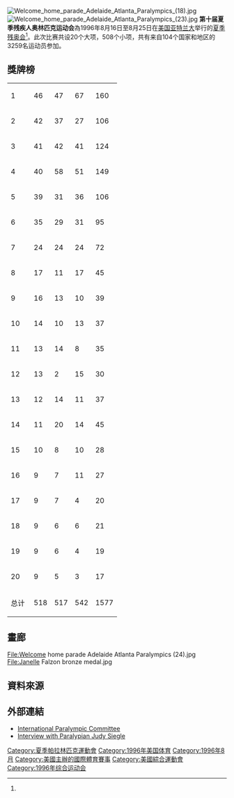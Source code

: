 {{noteTA|G1=Sports}}
{{Paralympics infobox|1996|Summer|
| Name = 第十屆夏季残疾人奥林匹克运动会
| Logo = 
| Size = 150
| Optional caption = 
| Host city = {{USA}}[[亞特蘭大|亞特蘭大]]
| Nations participating = 104<ref name=IPCgeninfo>{{cite web |title=Atlanta 1996 - General Information |publisher=[[國際殘疾人奧委會|國際殘疾人奧委會]] |date=2008 |url=http://www.paralympic.org/release/Main_Sections_Menu/Paralympic_Games/Past_Games/Atlanta_1996/general_information.html |accessdate=2008-08-06 |deadurl=yes |archiveurl=https://web.archive.org/web/20080917023753/http://www.paralympic.org/release/Main_Sections_Menu/Paralympic_Games/Past_Games/Atlanta_1996/general_information.html |archivedate=2008-09-17 }}</ref>
| Athletes participating = 3259<ref name=IPCgeninfo/>
| Events = 508（20項運動）
| Opening ceremony = 1996年8月16日
| Closing ceremony = 1996年8月25日
| Officially opened by = [[美國副總統|美國副總統]][[阿尔·戈尔|阿尔·戈尔]]
| Athlete's Oath = 
| Judge's Oath = 
|Paralympic Stadium = [[奧林匹克百周年體育場|奧林匹克百周年體育場]]
}}
{{Location map+|USA|width=250|float=none}
 |alt=亚特兰大在美国
 |caption=亚特兰大在美国的位置
 |places=
  {{Location map~ | USA   
   | label = 亚特兰大
   | background=white
    | lat_deg = 33.76
    | lon_deg = -84.42}}
    | link=[[亚特兰大|亚特兰大]]
}}
[[File:Welcome_home_parade_Adelaide_Atlanta_Paralympics_(18).jpg|thumb]]
[[File:Welcome_home_parade_Adelaide_Atlanta_Paralympics_(23).jpg|thumb]]
'''第十届夏季残疾人奥林匹克运动会'''為1996年8月16日至8月25日在[[美国|美国]][[亚特兰大|亚特兰大]]举行的[[夏季残奥会|夏季残奥会]]<ref name=IPCgeninfo/>。此次比赛共设20个大项，508个小项，共有来自104个国家和地区的3259名运动员参加。

== 獎牌榜 ==
{| {{RankedMedalTable|class=wikitable sortable}}
|-bgcolor=ccccff
| 1 ||align=left| {{flagIPCteam|USA|1996年夏季}} || 46 || 47 || 67 || 160
|-
| 2 ||align=left| {{flagIPCteam|AUS|1996年夏季}} || 42 || 37 || 27 || 106 
|-
| 3 ||align=left| {{flagIPCteam|GBR|1996年夏季}} || 41 || 42 || 41 || 124 
|-
| 4 ||align=left| {{flagIPCteam|GER|1996年夏季}} || 40 || 58 || 51 || 149 
|-
| 5 ||align=left| {{flagIPCteam|ESP|1996年夏季}} || 39 || 31 || 36 || 106 
|-
| 6 ||align=left| {{flagIPCteam|FRA|1996年夏季}} || 35 || 29 || 31 || 95 
|-
| 7 ||align=left| {{flagIPCteam|CAN|1996年夏季}} || 24 || 24 || 24 || 72 
|-
| 8 ||align=left| {{flagIPCteam|NED|1996年夏季}} || 17 || 11 || 17 || 45 
|-
| 9 ||align=left| {{flagIPCteam|CHN|1996年夏季}} || 16 || 13 || 10 || 39 
|-
| 10 ||align=left| {{flagIPCteam|JPN|1996年夏季}} || 14 || 10 || 13 || 37 
|-
| 11 ||align=left| {{flagIPCteam|POL|1996年夏季}} || 13 || 14 || 8 || 35 
|-
| 12 ||align=left| {{flagIPCteam|KOR|1996年夏季}} || 13 || 2 || 15 || 30 
|-
| 13 ||align=left| {{flagIPCteam|SWE|1996年夏季}} || 12 || 14 || 11 || 37 
|-
| 14 ||align=left| {{flagIPCteam|ITA|1996年夏季}} || 11 || 20 || 14 || 45 
|-
| 15 ||align=left| {{flagIPCteam|RSA|1996年夏季}} || 10 || 8 || 10 || 28 
|-
| 16 ||align=left| {{flagIPCteam|RUS|1996年夏季}} || 9 || 7 || 11 || 27 
|-
| 17 ||align=left| {{flagIPCteam|NOR|1996年夏季}} || 9 || 7 || 4 || 20 
|-
| 18 ||align=left| {{flagIPCteam|SUI|1996年夏季}} || 9 || 6 || 6 || 21 
|-
| 19 ||align=left| {{flagIPCteam|NZL|1996年夏季}} || 9 || 6 || 4 || 19 
|-
| 20 ||align=left| {{flagIPCteam|IRI|1996年夏季}} || 9 || 5 || 3 || 17 

|- class="sortbottom"
!colspan=2| 总计 || 518 || 517 || 542 || 1577
|}

== 畫廊 ==
<gallery>
File:Welcome home parade Adelaide Atlanta Paralympics (24).jpg
File:Janelle Falzon bronze medal.jpg
</gallery>

== 資料來源 ==
{{Reflist}}

== 外部連結 ==
{{Commonscat|1996 Summer Paralympics}}
* [http://www.paralympic.org International Paralympic Committee]{{Wayback|url=http://www.paralympic.org/ |date=20060511001905 }}
* [https://archive.is/20080513111806/http://www.faithtalks.com/judysiegle.htm Interview with Paralypian Judy Siegle]

{{残疾人奥林匹克运动会}}
{{帕拉林匹克運動會獎牌榜}}
{{Authority control}}
[[Category:夏季帕拉林匹克運動會|Category:夏季帕拉林匹克運動會]]
[[Category:1996年美国体育|Category:1996年美国体育]]
[[Category:1996年8月|Category:1996年8月]]
[[Category:美國主辦的國際體育賽事|Category:美國主辦的國際體育賽事]]
[[Category:美國綜合運動會|Category:美國綜合運動會]]
[[Category:1996年综合运动会|Category:1996年综合运动会]]